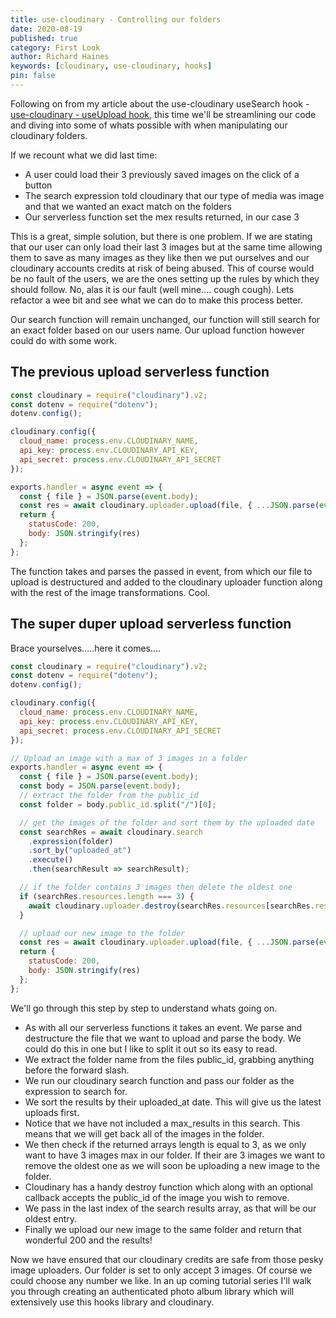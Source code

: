 ```yaml
---
title: use-cloudinary - Controlling our folders
date: 2020-08-19
published: true
category: First Look
author: Richard Haines
keywords: [cloudinary, use-cloudinary, hooks]
pin: false
---
```


Following on from my article about the use-cloudinary useSearch hook - [use-cloudinary - useUpload hook](https://richardhaines.dev/use-cloudinary-hooks-use-search/), this time we'll be streamlining our code and diving into some of whats possible with when manipulating our cloudinary folders.

If we recount what we did last time:

- A user could load their 3 previously saved images on the click of a button
- The search expression told cloudinary that our type of media was image and that we wanted an exact match on the folders
- Our serverless function set the mex results returned, in our case 3

This is a great, simple solution, but there is one problem. If we are stating that our user can only load their last 3 images but at the same time allowing them to save as many images as they like then we put ourselves and our cloudinary accounts credits at risk of being abused. This of course would be no fault of the users, we are the ones setting up the rules by which they should follow. No, alas it is our fault (well mine.... cough cough). Lets refactor a wee bit and see what we can do to make this process better.

Our search function will remain unchanged, our function will still search for an exact folder based on our users name. Our upload function however could do with some work.

## The previous upload serverless function

```js
const cloudinary = require("cloudinary").v2;
const dotenv = require("dotenv");
dotenv.config();

cloudinary.config({
  cloud_name: process.env.CLOUDINARY_NAME,
  api_key: process.env.CLOUDINARY_API_KEY,
  api_secret: process.env.CLOUDINARY_API_SECRET
});

exports.handler = async event => {
  const { file } = JSON.parse(event.body);
  const res = await cloudinary.uploader.upload(file, { ...JSON.parse(event.body) });
  return {
    statusCode: 200,
    body: JSON.stringify(res)
  };
};
```

The function takes and parses the passed in event, from which our file to upload is destructured and added to the cloudinary uploader function along with the rest of the image transformations. Cool.

## The super duper upload serverless function

Brace yourselves.....here it comes....

```js
const cloudinary = require("cloudinary").v2;
const dotenv = require("dotenv");
dotenv.config();

cloudinary.config({
  cloud_name: process.env.CLOUDINARY_NAME,
  api_key: process.env.CLOUDINARY_API_KEY,
  api_secret: process.env.CLOUDINARY_API_SECRET
});

// Upload an image with a max of 3 images in a folder
exports.handler = async event => {
  const { file } = JSON.parse(event.body);
  const body = JSON.parse(event.body);
  // extract the folder from the public_id
  const folder = body.public_id.split("/")[0];

  // get the images of the folder and sort them by the uploaded date
  const searchRes = await cloudinary.search
    .expression(folder)
    .sort_by("uploaded_at")
    .execute()
    .then(searchResult => searchResult);

  // if the folder contains 3 images then delete the oldest one
  if (searchRes.resources.length === 3) {
    await cloudinary.uploader.destroy(searchRes.resources[searchRes.resources.length - 1].public_id);
  }

  // upload our new image to the folder
  const res = await cloudinary.uploader.upload(file, { ...JSON.parse(event.body) });
  return {
    statusCode: 200,
    body: JSON.stringify(res)
  };
};
```

We'll go through this step by step to understand whats going on.

- As with all our serverless functions it takes an event. We parse and destructure the file that we want to upload and parse the body. We could do this in one but I like to split it out so its easy to read.
- We extract the folder name from the files public_id, grabbing anything before the forward slash.
- We run our cloudinary search function and pass our folder as the expression to search for.
- We sort the results by their uploaded_at date. This will give us the latest uploads first.
- Notice that we have not included a max_results in this search. This means that we will get back all of the images in the folder.
- We then check if the returned arrays length is equal to 3, as we only want to have 3 images max in our folder. If their are 3 images we want to remove the oldest one as we will soon be uploading a new image to the folder.
- Cloudinary has a handy destroy function which along with an optional callback accepts the public_id of the image you wish to remove.
- We pass in the last index of the search results array, as that will be our oldest entry.
- Finally we upload our new image to the same folder and return that wonderful 200 and the results!

Now we have ensured that our cloudinary credits are safe from those pesky image uploaders. Our folder is set to only accept 3 images. Of course we could choose any number we like. In an up coming tutorial series I'll walk you through creating an authenticated photo album library which will extensively use this hooks library and cloudinary.
